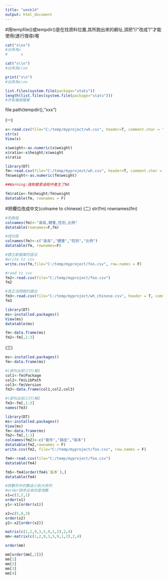 ```yaml
---
title: "week14"
output: html_document
---
```


#用tempfile()或tempdir()是在找資料位置,其所跑出來的網址,須把"//"改成"/"才能使用(進行搜尋)喔

```r
cat("x\nx") 
#出來為x
#      x

cat("x\\n") 
#出來為x\nx

print("x\n")
#出來為x\nx
```

```r
list.files(system.file(package="stats"))
length(list.files(system.file(package="stats")))
#共有幾個檔案
```
file.path(tempdir(),"xxx")


(一)
```r
x<-read.csv(file="C:/temp/myproject/wh.csv", header=T, comment.char = "#", as.is=T)
str(x)
View(x)

x$weight<-as.numeric(x$weight)
x$ratio<-x$height/x$weight
x$ratio
```

```r
library(DT)
fm<-read.csv(file="C:/temp/myproject/wh.csv", header=T, comment.char = "#", as.is=T)
fm$weight<-as.numeric(fm$weight)

##Warning:強制變更過程中產生了NA

fm$ratio<-fm$height/fm$weight
datatable(fm, rownames = F)
```


#把欄位改成中文(colname to chinese)
(二)
str(fm)
rownames(fm)
```r
#失敗版
colnames(fm)<-"身高,體重,性別,比例"
datatable(rownames=F,fm)
```

```r
#成功版
colnames(fm)<-c("身高","體重","性別","比例")
datatable(fm, rownames=F)
```

```r
#建立新檔案的語法
#write tz csv
write.csv(fm,file="C:/temp/myproject/foo.csv", row.names = F)

#raed tz csv
fm2<-read.csv(file="C:/temp/myproject/foo.csv")
fm2
```

```r
#真正沒問題的讀法
fm3<-read.csv(file="C:/temp/myproject/wh_chinese.csv", header = T, comment.char = "#", fileEncoding = "UTF-8")
fm3
```


```r
library(DT)
ms<-installed.packages()
View(ms)
datatable(ms)

fm<-data.frame(ms)
fm2<-fm[,1:3]
```


(三)
```r
ms<-installed.packages()
fm<-data.frame(ms)

#(欲叫出前三行)解1
col1<-fm$Package
col2<-fm$LibPath
col3<-fm$Version
fm3<-data.frame(col1,col2,col3)

#(欲叫出前三行)解2
fm3<-fm[,1:3]
names(fm3)
```

```r
library(DT)
ms<-installed.packages()
View(ms)
fm<-data.frame(ms)
fm2<-fm[,1:3]
colnames(fm2)<-c("套件","路徑","版本")
datatable(fm2,rownames = F)
write.csv(fm2, file="C:/temp/myproject/foo.csv", row.names = F)
```

```r
fm4<-read.csv(file="C:/temp/myproject/foo.csv")
datatable(fm4)
```

```r
fm5<-fm4[order(fm4$`版本`),]
datatable(fm4)
```


```r
#將數列中的數由小到大排列
#order排序出來的是項數
x1=c(3,2,1)
order(x1)
y1<-x1[order(x1)]

x2=c(5,8,3)
order(x2)
y2<-x2[order(x2)]
```

```r
matrix(c(1,2,9,3,5,9,1,2),2,4)
mm<-matrix(c(1,2,9,3,5,9,1,2),2,4)

order(mm)

mm[order(mm[,2])]
mm[1]
mm[2]
mm[3]
mm[4]
```

